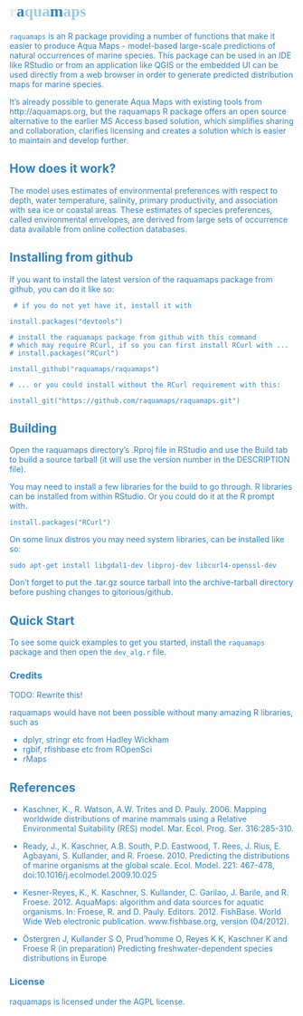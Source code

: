 <link href='http://fonts.googleapis.com/css?family=IM+Fell+Double+Pica+SC' rel='stylesheet' type='text/css'>

<h1 style="font-family:'IM Fell Double Pica SC', serif;">
  <font color="#deebf7">r</font><font color="#3182bd">a</font><font color="#9ecae1">qua</font><font color="#3182bd">m<font color="#9ecae1">aps</font>
</h1>

`raquamaps` is an R package providing a number of functions that make it easier to produce Aqua Maps - model-based large-scale predictions of natural occurrences of marine species. This package can be used in an IDE like RStudio or from an application like QGIS or the embedded UI can be used directly from a web browser in order to generate predicted distribution maps for marine species.

It's already possible to generate Aqua Maps with existing tools from http://aquamaps.org, but the raquamaps R package offers an open source alternative to the earlier MS Access based solution, which simplifies sharing and collaboration, clarifies licensing and creates a solution which is easier to maintain and develop further.

## How does it work?

The model uses estimates of environmental preferences with respect to depth, water temperature, salinity, primary productivity, and association with sea ice or coastal areas. These estimates of species preferences, called environmental envelopes, are derived from large sets of occurrence data available from online collection databases.

## Installing from github

If you want to install the latest version of the raquamaps package from github, you can do it like so:

```console
 # if you do not yet have it, install it with
 
install.packages("devtools") 

# install the raquamaps package from github with this command
# which may require RCurl, if so you can first install RCurl with ...
# install.packages("RCurl")

install_github("raquamaps/raquamaps")  

# ... or you could install without the RCurl requirement with this:

install_git("https://github.com/raquamaps/raquamaps.git")
```

## Building

Open the raquamaps directory's .Rproj file in RStudio and use the Build tab to build a source tarball (it will use the version number in the DESCRIPTION file). 

You may need to install a few libraries for the build to go through. R libraries can be installed from within RStudio. Or you could do it at the R prompt with.

```console
install.packages("RCurl")  
```

On some linux distros you may need system libraries, can be installed like so:

```console
sudo apt-get install libgdal1-dev libproj-dev libcurl4-openssl-dev
```

Don't forget to put the .tar.gz source tarball into the archive-tarball directory before pushing changes to gitorious/github.


## Quick Start

To see some quick examples to get you started, install the `raquamaps` package and then open the `dev_alg.r` file.

### Credits

TODO: Rewrite this!

raquamaps would have not been possible without many amazing R libraries, such as

* dplyr, stringr etc from Hadley Wickham
* rgbif, rfishbase etc from ROpenSci
* rMaps

## References

* Kaschner, K., R. Watson, A.W. Trites and D. Pauly. 2006. Mapping worldwide distributions of marine mammals using a Relative Environmental Suitability (RES) model. Mar. Ecol. Prog. Ser. 316:285-310.

* Ready, J., K. Kaschner, A.B. South, P.D. Eastwood, T. Rees, J. Rius, E. Agbayani, S. Kullander, and R. Froese. 2010. Predicting the distributions of marine organisms at the global scale. Ecol. Model. 221: 467-478, doi:10.1016/j.ecolmodel.2009.10.025

* Kesner-Reyes, K., K. Kaschner, S. Kullander, C. Garilao, J. Barile, and R. Froese. 2012. AquaMaps: algorithm and data sources for aquatic organisms. In: Froese, R. and D. Pauly. Editors. 2012. FishBase. World Wide Web electronic publication. www.fishbase.org, version (04/2012).

* Östergren J, Kullander S O, Prud'homme O, Reyes K K, Kaschner K and Froese R (in preparation) Predicting freshwater-dependent species distributions in Europe

### License

raquamaps is licensed under the AGPL license.